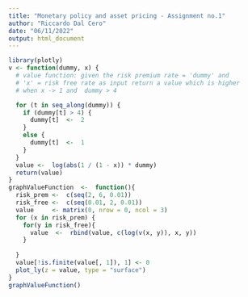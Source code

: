 ```yaml
---
title: "Monetary policy and asset pricing - Assignment no.1"
author: "Riccardo Dal Cero"
date: "06/11/2022"
output: html_document
---
```


```r
library(plotly)
v <- function(dummy, x) {
  # value function: given the risk premium rate = 'dummy' and
  # 'x' = risk free rate as input return a value which is higher
  # when x -> 1 and  dummy > 4

  for (t in seq_along(dummy)) {
    if (dummy[t] > 4) {
      dummy[t]  <-  2
    }
    else {
      dummy[t]  <-  1
    }
  }
  value <-  log(abs(1 / (1 - x)) * dummy)
  return(value)
}
graphValueFunction  <-  function(){
  risk_prem <-  c(seq(2, 6, 0.01))
  risk_free <-  c(seq(0.01, 2, 0.01))
  value     <- matrix(0, nrow = 0, ncol = 3)
  for (x in risk_prem) {
    for(y in risk_free){
      value  <-  rbind(value, c(log(v(x, y)), x, y))
    }
     
  }
  value[!is.finite(value[, 1]), 1] <- 0
  plot_ly(z = value, type = "surface")
}
graphValueFunction()
```
